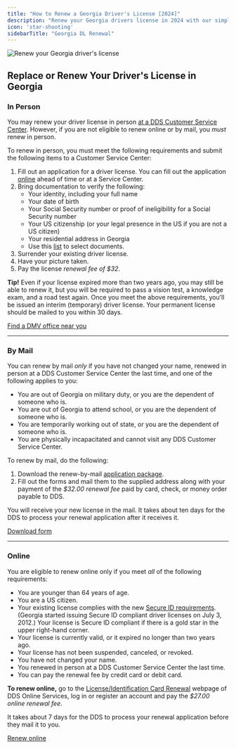 ```yaml
---
title: "How to Renew a Georgia Driver's License [2024]"
description: "Renew your Georgia drivers license in 2024 with our simple, step-by-step guide. Find all the necessary requirements, forms, fees, and online renewal options to ensure a hassle-free experience. Stay legal and avoid fines - start your renewal process now!"
icon: 'star-shooting'
sidebarTitle: "Georgia DL Renewal"
---
```

![Renew your Georgia driver's license](https://driving-tests.org/wp-content/uploads/2024/07/renew-georgia-drivers-license.jpg)
## Replace or Renew Your Driver's License in Georgia

### In Person

You may renew your driver license in person [at a DDS Customer Service Center](https://driving-tests.org/dmv-near-me/georgia-dds-office-locations/). However, if you are not eligible to renew online or by mail, you *must* renew in person.

To renew in person, you must meet the following requirements and submit the following items to a Customer Service Center:
1. Fill out an application for a driver license. You can fill out the application [online](https://online.dds.ga.gov/onlineservices/preapply/login.aspx) ahead of time or at a Service Center.
2. Bring documentation to verify the following:
   - Your identity, including your full name
   - Your date of birth
   - Your Social Security number or proof of ineligibility for a Social Security number
   - Your US citizenship (or your legal presence in the US if you are not a US citizen)
   - Your residential address in Georgia
   - Use this [list](http://online.dds.ga.gov/SecureID/accepteddocs.aspx) to select documents.
3. Surrender your existing driver license.
4. Have your picture taken.
5. Pay the license *renewal fee of $32*.

**Tip!** Even if your license expired more than two years ago, you may still be able to renew it, but you will be required to pass a vision test, a knowledge exam, and a road test again. Once you meet the above requirements, you’ll be issued an interim (temporary) driver license. Your permanent license should be mailed to you within 30 days.

[Find a DMV office near you](https://driving-tests.org/dmv-near-me/)

---

### By Mail

You can renew by mail *only* if you have not changed your name, renewed in person at a DDS Customer Service Center the last time, and one of the following applies to you:
- You are out of Georgia on military duty, or you are the dependent of someone who is.
- You are out of Georgia to attend school, or you are the dependent of someone who is.
- You are temporarily working out of state, or you are the dependent of someone who is.
- You are physically incapacitated and cannot visit any DDS Customer Service Center.

To renew by mail, do the following:
1. Download the renew-by-mail [application package](https://dds.georgia.gov/sites/dds.georgia.gov/files/related_files/document/mailinrenewal012017.pdf).
2. Fill out the forms and mail them to the supplied address along with your payment of the *$32.00 renewal fee* paid by card, check, or money order payable to DDS.

You will receive your new license in the mail. It takes about ten days for the DDS to process your renewal application after it receives it.

[Download form](https://online.dds.ga.gov/onlineservices/preapply/login.aspx)

---

### Online

You are eligible to renew online only if you meet *all* of the following requirements:
- You are younger than 64 years of age.
- You are a US citizen.
- Your existing license complies with the new [Secure ID requirements](https://dds.georgia.gov/secure-id-faqs). (Georgia started issuing Secure ID compliant driver licenses on July 3, 2012.) Your license is Secure ID compliant if there is a gold star in the upper right-hand corner.
- Your license is currently valid, or it expired no longer than two years ago.
- Your license has not been suspended, canceled, or revoked.
- You have not changed your name.
- You renewed in person at a DDS Customer Service Center the last time.
- You can pay the renewal fee by credit card or debit card.

**To renew online,** go to the [License/Identification Card Renewal](https://online.dds.ga.gov/onlineservices/licenserenewalintro.aspx) webpage of DDS Online Services, log in or register an account and pay the *$27.00 online renewal fee*.

It takes about 7 days for the DDS to process your renewal application before they mail it to you.

[Renew online](https://online.dds.ga.gov/onlineservices/licenserenewalintro.aspx)

<Snippet file="renewal-state-block.mdx" />